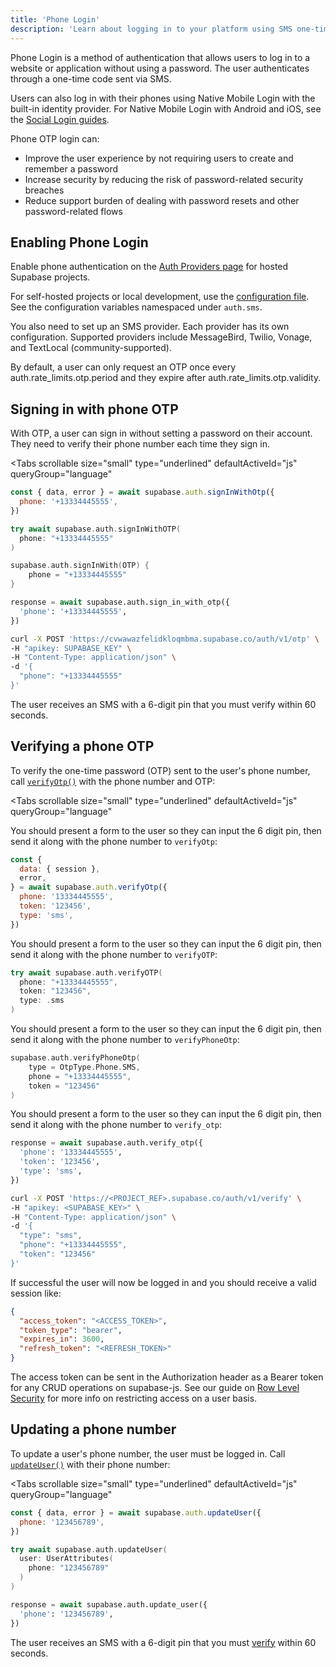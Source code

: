```yaml
---
title: 'Phone Login'
description: 'Learn about logging in to your platform using SMS one-time passwords.'
---
```


Phone Login is a method of authentication that allows users to log in to a website or application without using a password. The user authenticates through a one-time code sent via SMS.

Users can also log in with their phones using Native Mobile Login with the built-in identity provider. For Native Mobile Login with Android and iOS, see the [Social Login guides](/docs/guides/auth/social-login).

Phone OTP login can:

- Improve the user experience by not requiring users to create and remember a password
- Increase security by reducing the risk of password-related security breaches
- Reduce support burden of dealing with password resets and other password-related flows

<CostWarning />

## Enabling Phone Login

Enable phone authentication on the [Auth Providers page](/dashboard/project/_/auth/providers) for hosted Supabase projects.

For self-hosted projects or local development, use the [configuration file](/docs/guides/cli/config#auth.sms.enable_signup). See the configuration variables namespaced under `auth.sms`.

You also need to set up an SMS provider. Each provider has its own configuration. Supported providers include MessageBird, Twilio, Vonage, and TextLocal (community-supported).

<AuthSmsProviderConfig />

By default, a user can only request an OTP once every <SharedData data="config">auth.rate_limits.otp.period</SharedData> and they expire after <SharedData data="config">auth.rate_limits.otp.validity</SharedData>.

## Signing in with phone OTP

With OTP, a user can sign in without setting a password on their account. They need to verify their phone number each time they sign in.

<Tabs
  scrollable
  size="small"
  type="underlined"
  defaultActiveId="js"
  queryGroup="language"
>
<TabPanel id="js" label="JavaScript">

```js
const { data, error } = await supabase.auth.signInWithOtp({
  phone: '+13334445555',
})
```

</TabPanel>
<TabPanel id="swift" label="Swift">

```swift
try await supabase.auth.signInWithOTP(
  phone: "+13334445555"
)
```

</TabPanel>
<TabPanel id="kotlin" label="Kotlin">

```kotlin
supabase.auth.signInWith(OTP) {
    phone = "+13334445555"
}
```

</TabPanel>
<TabPanel id="python" label="Python">

```python
response = await supabase.auth.sign_in_with_otp({
  'phone': '+13334445555',
})
```

</TabPanel>
<TabPanel id="http" label="HTTP">

```bash
curl -X POST 'https://cvwawazfelidkloqmbma.supabase.co/auth/v1/otp' \
-H "apikey: SUPABASE_KEY" \
-H "Content-Type: application/json" \
-d '{
  "phone": "+13334445555"
}'
```

</TabPanel>
</Tabs>

The user receives an SMS with a 6-digit pin that you must verify within 60 seconds.

## Verifying a phone OTP

To verify the one-time password (OTP) sent to the user's phone number, call [`verifyOtp()`](/docs/reference/javascript/auth-verifyotp) with the phone number and OTP:

<Tabs
  scrollable
  size="small"
  type="underlined"
  defaultActiveId="js"
  queryGroup="language"
>
<TabPanel id="js" label="JavaScript">

You should present a form to the user so they can input the 6 digit pin, then send it along with the phone number to `verifyOtp`:

```js
const {
  data: { session },
  error,
} = await supabase.auth.verifyOtp({
  phone: '13334445555',
  token: '123456',
  type: 'sms',
})
```

</TabPanel>
<TabPanel id="swift" label="Swift">

You should present a form to the user so they can input the 6 digit pin, then send it along with the phone number to `verifyOTP`:

```swift
try await supabase.auth.verifyOTP(
  phone: "+13334445555",
  token: "123456",
  type: .sms
)
```

</TabPanel>
<TabPanel id="kotlin" label="Kotlin">

You should present a form to the user so they can input the 6 digit pin, then send it along with the phone number to `verifyPhoneOtp`:

```kotlin
supabase.auth.verifyPhoneOtp(
    type = OtpType.Phone.SMS,
    phone = "+13334445555",
    token = "123456"
)
```

</TabPanel>
<TabPanel id="python" label="Python">

You should present a form to the user so they can input the 6 digit pin, then send it along with the phone number to `verify_otp`:

```python
response = await supabase.auth.verify_otp({
  'phone': '13334445555',
  'token': '123456',
  'type': 'sms',
})
```

</TabPanel>
<TabPanel id="http" label="HTTP">

```bash
curl -X POST 'https://<PROJECT_REF>.supabase.co/auth/v1/verify' \
-H "apikey: <SUPABASE_KEY>" \
-H "Content-Type: application/json" \
-d '{
  "type": "sms",
  "phone": "+13334445555",
  "token": "123456"
}'
```

</TabPanel>
</Tabs>

If successful the user will now be logged in and you should receive a valid session like:

```json
{
  "access_token": "<ACCESS_TOKEN>",
  "token_type": "bearer",
  "expires_in": 3600,
  "refresh_token": "<REFRESH_TOKEN>"
}
```

The access token can be sent in the Authorization header as a Bearer token for any CRUD operations on supabase-js. See our guide on [Row Level Security](/docs/guides/auth#row-level-security) for more info on restricting access on a user basis.

## Updating a phone number

To update a user's phone number, the user must be logged in. Call [`updateUser()`](/docs/reference/javascript/auth-updateuser) with their phone number:

<Tabs
  scrollable
  size="small"
  type="underlined"
  defaultActiveId="js"
  queryGroup="language"
>
<TabPanel id="js" label="JavaScript">

```js
const { data, error } = await supabase.auth.updateUser({
  phone: '123456789',
})
```

</TabPanel>
<TabPanel id="swift" label="Swift">

```swift
try await supabase.auth.updateUser(
  user: UserAttributes(
    phone: "123456789"
  )
)
```

</TabPanel>
<TabPanel id="python" label="Python">

```python
response = await supabase.auth.update_user({
  'phone': '123456789',
})
```

</TabPanel>
</Tabs>

The user receives an SMS with a 6-digit pin that you must [verify](#verifying-a-phone-otp) within 60 seconds.
